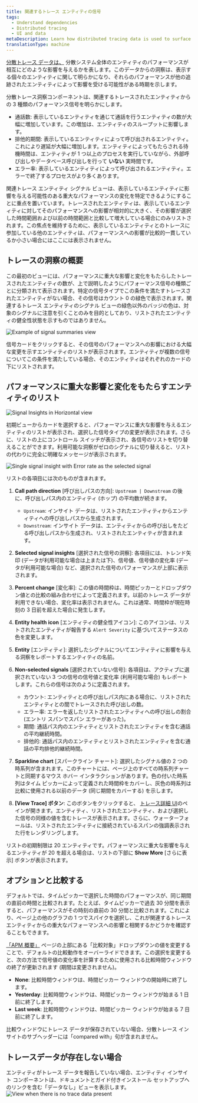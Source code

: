 ```yaml
---
title: 関連するトレース エンティティの信号
tags:
  - Understand dependencies
  - Distributed tracing
  - UI and data
metaDescription: Learn how distributed tracing data is used to surface performance impacts caused by traced entities.
translationType: machine
---
```






[分散トレース データは、](/docs/distributed-tracing/concepts/how-new-relic-distributed-tracing-works/#trace-structure) 分散システム全体のエンティティのパフォーマンスが相互にどのような影響を与えるかを表します。このデータからの洞察は、表示する個々のエンティティに関して明らかになり、それらのパフォーマンスが他の追跡されたエンティティによって影響を受ける可能性がある時期を示します。

分散トレース洞察コンポーネントは、関連するトレースされたエンティティからの 3 種類のパフォーマンス信号を明らかにします。

* 通話数: 表示しているエンティティを通じて通話を行うエンティティの数が大幅に増加しています。この増加は、エンティティのスループットに影響します。
* 排他的期間: 表示しているエンティティによって呼び出されるエンティティ。これにより遅延が大幅に増加します。エンティティによってもたらされる待機時間は、エンティティが 1 つ以上のプロセスを実行していながら、外部呼び出しやデータベース呼び出しを行って **いない** 実時間です。
* エラー率: 表示しているエンティティによって呼び出されるエンティティ。エラーで終了するプロセスがより多くあります。

関連トレース エンティティ シグナル ビューは、表示しているエンティティに影響を与える可能性のある重大なパフォーマンスの変化を特定できるようにすることに重点を置いています。トレースされたエンティティは、表示しているエンティティに対してそのパフォーマンスへの影響が相対的に大きく、その影響が選択した時間範囲および以前の時間範囲と比較して増大している場合にのみリストされます。この焦点を維持するために、表示しているエンティティとのトレースに参加している他のエンティティは、パフォーマンスへの影響が比較的一貫しているか小さい場合にはここには表示されません。

## トレースの洞察の概要

この最初のビューには、パフォーマンスに重大な影響と変化をもたらしたトレースされたエンティティの数が、上で説明したようにパフォーマンス信号の種類ごとに分類されて表示されます。特定の信号タイプでこの条件を満たすトレースされたエンティティがない場合、その信号はカウント 0 の緑色で表示されます。関連するトレース エンティティのシグナル ビューの緑色以外のバッジの色は、対象のシグナルに注意を引くことのみを目的としており、リストされたエンティティの健全性状態を示すものではありません。

<img
  title="Signal summaries example"
  alt="Example of signal summaries view"
  src={signalSummariesWithAllClear}
/>

信号カードをクリックすると、その信号のパフォーマンスへの影響における大幅な変更を示すエンティティのリストが表示されます。エンティティが複数の信号についてこの条件を満たしている場合、そのエンティティはそれぞれのカードの下にリストされます。

## パフォーマンスに重大な影響と変化をもたらすエンティティのリスト

<img
  title="Signal Insights in Horizontal view"
  alt="Signal Insights in Horizontal view"
  src={signalInsightHorizontalView}
/>

初期ビューからカードを選択すると、パフォーマンスに重大な影響を与えるエンティティのリストが表示され、選択した信号タイプの変更が表示されます。さらに、リストの上にコントロール スイッチが表示され、各信号のリストを切り替えることができます。利用可能な洞察がゼロのシグナルに切り替えると、リストの代わりに完全に明確なメッセージが表示されます。

<img
  title="Signal insight breakdown"
  alt="Single signal insight with Error rate as the selected signal"
  src={signalInsightWithLegend}
/>

リストの各項目には次のものが含まれます。

1. **Call path direction** \[呼び出しパスの方向]: `Upstream | Downstream` の後に、呼び出しパス内のエンティティ (ホップ) の平均数が続きます。

   * `Upstream`: インサイト データは、リストされたエンティティからエンティティへの呼び出しパスから生成されます。
   * `Downstream`: インサイト データは、エンティティからの呼び出しをたどる呼び出しパスから生成され、リストされたエンティティが含まれます。

2. **Selected signal insights** \[選択された信号の洞察]: 各項目には、トレンド矢印 (データが利用可能な場合は上または下)、信号値、信号値の変化率 (データが利用可能な場合) など、選択された信号のパフォーマンスが上部に表示されます。

3. **Percent change** \[変化率]: この値の時間枠は、時間ピッカーとドロップダウン値との比較の組み合わせによって定義されます。以前のトレース データが利用できない場合、変化率は表示されません。これは通常、時間枠が現在時刻の 3 日前を超えた場合に発生します。

4. **Entity health icon** \[エンティティの健全性アイコン]: このアイコンは、リストされたエンティティが報告する `Alert Severity` に基づいてステータスの色を変更します。

5. **Entity** \[エンティティ]: 選択したシグナルについてエンティティに影響を与える洞察をレポートするエンティティの名前。

6. **Non-selected signals** \[選択されていない信号]: 各項目は、アクティブに選択されていない 3 つの信号の信号値と変化率 (利用可能な場合) もレポートします。これらの信号は次のように定義されます。

   * カウント: エンティティとの呼び出しパス内にある場合に、リストされたエンティティとの間でトレースされた呼び出しの数。
   * エラー率: エラーを返したリストされたエンティティへの呼び出しの割合 (エントリ スパンでスパン エラーがあった)。
   * 期間: 通話パス内のエンティティとリストされたエンティティを含む通話の平均継続時間。
   * 排他的: 通話パス内のエンティティとリストされたエンティティを含む通話の平均排他的継続時間。

7. **Sparkline chart** \[スパークライン チャート]: 選択したシグナル値の 2 つの時系列が含まれます。このチャートには、ページ上のすべての時系列チャートと同期するマウス ホバー インタラクションがあります。色の付いた時系列はタイム ピッカーによって定義された時間枠をカバーし、灰色の時系列は比較に使用される以前のデータ (同じ期間をカバーする) を示します。

8. **\[View Trace] ボタン**: このボタンをクリックすると、 [トレース詳細 UI](/docs/distributed-tracing/ui-data/trace-details/)のペインが開きます。エンティティ、リストされたエンティティ、および選択した信号の同様の値を含むトレースが表示されます。さらに、ウォーターフォールは、リストされたエンティティに接続されているスパンの強調表示された行をレンダリングします。

リストの初期制限は 20 エンティティです。パフォーマンスに重大な影響を与えるエンティティが 20 を超える場合は、リストの下部に **Show More** \[さらに表示] ボタンが表示されます。

## オプションと比較する

デフォルトでは、タイムピッカーで選択した時間のパフォーマンスが、同じ期間の直前の時間と比較されます。たとえば、タイムピッカーで過去 30 分間を表示すると、パフォーマンスがその時刻の直前の 30 分間と比較されます。これにより、ページ上の他のグラフの 1 つでスパイクを選択し、これが関連するトレース エンティティからの重大なパフォーマンスへの影響と相関するかどうかを確認することもできます。

[「APM 概要」](/docs/apm/agents/manage-apm-agents/agent-data/triage-run-diagnostics/) ページの上部にある「比較対象」ドロップダウンの値を変更することで、デフォルトの比較動作をオーバーライドできます。この選択を変更すると、次の方法で信号値の変化率を計算するために使用される比較時間ウィンドウの終了が更新されます (期間は変更されません)。

* **None**: 比較時間ウィンドウは、時間ピッカー ウィンドウの開始時に終了します。
* **Yesterday**: 比較時間ウィンドウは、時間ピッカー ウィンドウが始まる 1 日前に終了します。
* **Last week**: 比較時間ウィンドウは、時間ピッカー ウィンドウが始まる 7 日前に終了します。

比較ウィンドウにトレース データが保存されていない場合、分散トレース インサイトのサブヘッダーには「compared with」句が含まれません。

## トレースデータが存在しない場合

エンティティがトレース データを報告していない場合、エンティティ インサイト コンポーネントは、ドキュメントとガイド付きインストール セットアップへのリンクを含む「データなし」ビューを表示します。<img title="No trace data pattern" alt="View when there is no trace data present" src={noTraceDataPattern}/>
